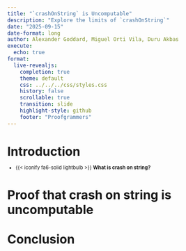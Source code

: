```yaml
---
title: "`crashOnString` is Uncomputable"
description: "Explore the limits of `crashOnString`"
date: "2025-09-15"
date-format: long
author: Alexander Goddard, Miguel Orti Vila, Duru Akbas
execute:
  echo: true
format:
  live-revealjs:
    completion: true
    theme: default
    css: ../../../css/styles.css
    history: false
    scrollable: true
    transition: slide
    highlight-style: github
    footer: "Proofgrammers"
---
```


# Introduction

::: {.fragment style="margin-top: -0.5em; font-size: 0.8em;"} 

- {{< iconify fa6-solid lightbulb >}} **What is crash on string?**
    
:::

# Proof that crash on string is uncomputable

::: {.fragment style="margin-top: -0.5em; font-size: 0.8em;"} 
    
:::

# Conclusion

::: {.fragment style="margin-top: -0.5em; font-size: 0.8em;"} 
    
:::
